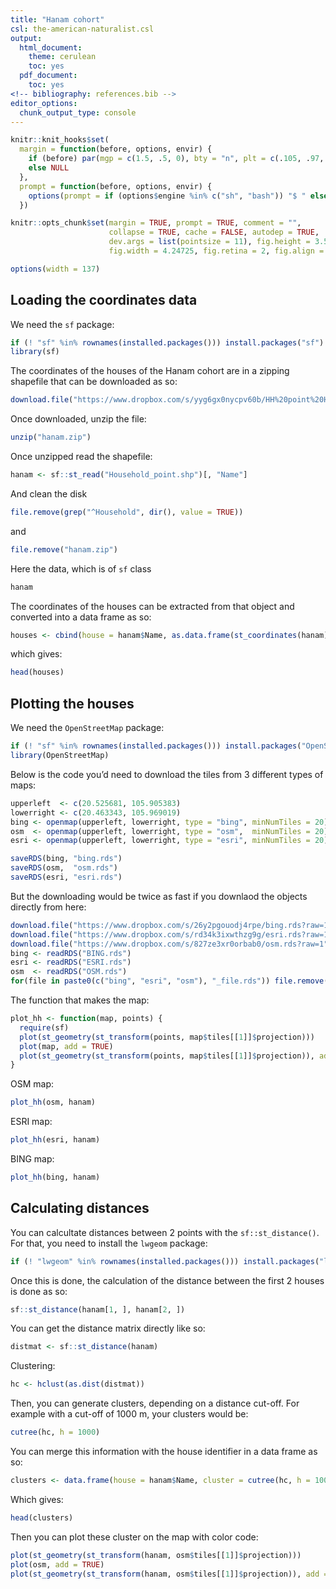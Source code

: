 ```yaml
---
title: "Hanam cohort"
csl: the-american-naturalist.csl
output:
  html_document:
    theme: cerulean
    toc: yes
  pdf_document:
    toc: yes
<!-- bibliography: references.bib -->
editor_options: 
  chunk_output_type: console
---
```


<!--
IMAGES:
Insert them with: ![alt text](image.png)
You can also resize them if needed: convert image.png -resize 50% image.png
If you want to center the image, go through HTML code:
<div style="text-align:center"><img src ="image.png"/></div>

REFERENCES:
For references: Put all the bibTeX references in the file "references.bib"
in the current folder and cite the references as @key or [@key] in the text.
Uncomment the bibliography field in the above header and put a "References"
title wherever you want to display the reference list.
-->

<style type="text/css">
.main-container {
  max-width: 1370px;
  margin-left: auto;
  margin-right: auto;
}
</style>

```r
knitr::knit_hooks$set(
  margin = function(before, options, envir) {
    if (before) par(mgp = c(1.5, .5, 0), bty = "n", plt = c(.105, .97, .13, .97))
    else NULL
  },
  prompt = function(before, options, envir) {
    options(prompt = if (options$engine %in% c("sh", "bash")) "$ " else "> ")
  })

knitr::opts_chunk$set(margin = TRUE, prompt = TRUE, comment = "",
                      collapse = TRUE, cache = FALSE, autodep = TRUE,
                      dev.args = list(pointsize = 11), fig.height = 3.5,
                      fig.width = 4.24725, fig.retina = 2, fig.align = "center")

options(width = 137)
```

## Loading the coordinates data

We need the `sf` package:

```r
if (! "sf" %in% rownames(installed.packages())) install.packages("sf")
library(sf)
```

The coordinates of the houses of the Hanam cohort are in a zipping shapefile that
can be downloaded as so:

```r
download.file("https://www.dropbox.com/s/yyg6gx0nycpv60b/HH%20point%20Hanam.zip?raw=1", "hanam.zip")
```

Once downloaded, unzip the file:

```r
unzip("hanam.zip")
```

Once unzipped read the shapefile:

```r
hanam <- sf::st_read("Household_point.shp")[, "Name"]
```

And clean the disk

```r
file.remove(grep("^Household", dir(), value = TRUE))
```

and 

```r
file.remove("hanam.zip")
```

Here the data, which is of `sf` class

```r
hanam
```

The coordinates of the houses can be extracted from that object and converted
into a data frame as so:

```r
houses <- cbind(house = hanam$Name, as.data.frame(st_coordinates(hanam)))
```

which gives:

```r
head(houses)
```

## Plotting the houses

We need the `OpenStreetMap` package:

```r
if (! "sf" %in% rownames(installed.packages())) install.packages("OpenStreetMap")
library(OpenStreetMap)
```

Below is the code you'd need to download the tiles from 3 different types of maps:

```r
upperleft  <- c(20.525681, 105.905383)
lowerright <- c(20.463343, 105.969019)
bing <- openmap(upperleft, lowerright, type = "bing", minNumTiles = 20)
osm  <- openmap(upperleft, lowerright, type = "osm",  minNumTiles = 20)
esri <- openmap(upperleft, lowerright, type = "esri", minNumTiles = 20)
```

```r
saveRDS(bing, "bing.rds")
saveRDS(osm,  "osm.rds")
saveRDS(esri, "esri.rds")
```

But the downloading would be twice as fast if you downlaod the objects directly
from here:

```r
download.file("https://www.dropbox.com/s/26y2pgouodj4rpe/bing.rds?raw=1", "bing_file.rds")
download.file("https://www.dropbox.com/s/rd34k3ixwthzg9g/esri.rds?raw=1", "esri_file.rds")
download.file("https://www.dropbox.com/s/827ze3xr0orbab0/osm.rds?raw=1" ,  "osm_file.rds")
bing <- readRDS("BING.rds")
esri <- readRDS("ESRI.rds")
osm  <- readRDS("OSM.rds")
for(file in paste0(c("bing", "esri", "osm"), "_file.rds")) file.remove(file)
```

The function that makes the map:

```r
plot_hh <- function(map, points) {
  require(sf)
  plot(st_geometry(st_transform(points, map$tiles[[1]]$projection)))
  plot(map, add = TRUE)
  plot(st_geometry(st_transform(points, map$tiles[[1]]$projection)), add = TRUE, col = "red")
}
```

OSM map:

```r
plot_hh(osm, hanam)
```

ESRI map:

```r
plot_hh(esri, hanam)
```

BING map:

```r
plot_hh(bing, hanam)
```

## Calculating distances

You can calcultate distances between 2 points with the `sf::st_distance()`. For
that, you need to install the `lwgeom` package:

```r
if (! "lwgeom" %in% rownames(installed.packages())) install.packages("lwgeom")
```

Once this is done, the calculation of the distance between the first 2 houses is
done as so:

```r
sf::st_distance(hanam[1, ], hanam[2, ])
```

You can get the distance matrix directly like so:

```r
distmat <- sf::st_distance(hanam)
```

Clustering:

```r
hc <- hclust(as.dist(distmat))
```

Then, you can generate clusters, depending on a distance cut-off. For example
with a cut-off of 1000 m, your clusters would be:

```r
cutree(hc, h = 1000)
```

You can merge this information with the house identifier in a data frame as so:

```r
clusters <- data.frame(house = hanam$Name, cluster = cutree(hc, h = 1000))
```

Which gives:

```r
head(clusters)
```

Then you can plot these cluster on the map with color code:

```r
plot(st_geometry(st_transform(hanam, osm$tiles[[1]]$projection)))
plot(osm, add = TRUE)
plot(st_geometry(st_transform(hanam, osm$tiles[[1]]$projection)), add = TRUE, col = cutree(hc, h = 1000))
```


